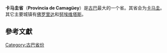 {{Infobox settlement
| name                    = 卡馬圭省
| native_name             =
| native_name_lang        = <!-- ISO 639-2 code e.g. "fr" for French. If more than one, use {{lang}} instead -->
| settlement_type         = 省
| image_skyline           = 
| image_alt               =
| image_caption           = 
| image_map               = Camaguey in Cuba.svg
| map_alt                 =
| map_caption             = 在古巴的位置
| subdivision_type        = 國家
| subdivision_name        = [[古巴|古巴]]
| seat_type               = 首府
| seat                    = [[卡馬圭|卡馬圭]]
| unit_pref               = Metric
| area_footnotes          = <ref name=cubaone/>
| area_total_km2          = 15413.82
| population_footnotes    = <ref name=cubaone>{{cite web|title=Lugar que ocupa el territorio según la superficie y la población|url=http://www.one.cu/publicaciones/08informacion/2010unamiradaacuba/03Cuba.pdf|work=Una MIRADA a Cuba|publisher=Oficina Nacional de Estadísticas. Cuba|language=es|year=2010|accessdate=2017-05-04|archive-date=2019-03-11|archive-url=https://web.archive.org/web/20190311181658/http://www.one.cu/publicaciones/08informacion/2010unamiradaacuba/03Cuba.pdf|dead-url=no}}</ref> 
| population_total        = 782458
| population_as_of        = 2010年12月31日
| population_density_km2  = auto
| population_note         =
| postal_code_type        =
| postal_code             =
| area_code_type          =
| area_code               = +53-32
| iso_code                =
| website                 = [http://www.camaguey.cu/ Portal Camagüey]
| footnotes               =
}}

'''卡马圭省'''（'''Provincia de Camagüey'''）是[[古巴|古巴]]最大的一个省。其省会为[[卡马圭|卡马圭]]。其它主要城镇有[[弗洛里達_(古巴)|佛罗里达]]和[[努埃维塔斯|努埃维塔斯]]。

==參考文獻==
{{Reflist}}

{{Provinces of Cuba}}


[[Category:古巴省份|Category:古巴省份]]